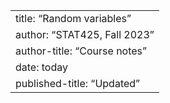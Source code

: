 ---
title: "Random variables"
author: "STAT425, Fall 2023"
author-title: "Course notes"
date: today
published-title: "Updated"
---